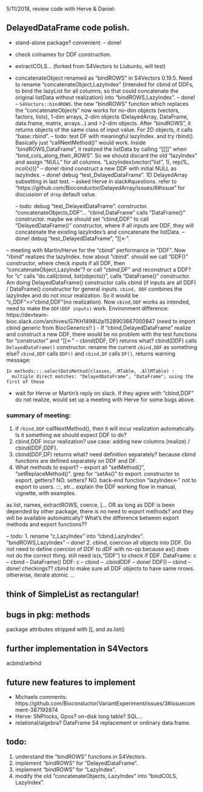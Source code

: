 5/11/2018, review code with Herve & Daniel:

## DelayedDataFrame code polish. 
- stand-alone package? convenient.   -- done!
- check colnames for DDF construction. 
- extractCOLS...  (forked from S4Vectors to Liubuntu, will test)
- concatenateObject renamed as "bindROWS" in S4Vectors 0.19.5. Need to rename "concatenateObject,LazyIndex" (intended for cbind of DDFs, to bind the lazyList for all columns, so that could concatenate the original listData without realization) into "bindROWS,LazyIndex". -- done!
  -- `S4Vectors::bindROWS`. the new "bindROWS" function which replaces the "concatenateObjects" now works for no-dim objects (vectors, factors, lists), 1-dim arrays, 2-dim objects (DelayedArray, DataFrame, data.frame, matrix, arrays...) and >2-dim objects. After "bindROWS", it returns objects of the same class of input value. For 2D objects, it calls "base::rbind". 
  -- todo: test DF with meaningful lazyIndex. and try rbind(). Basically just "callNextMethod()" would work. Inside "bindROWS,DataFrame", it realized the listData by calling "[[]]" when "bind\_cols\_along\_their\_ROWS". So we should discard the old "lazyIndex" and assign "NULL" for all columns. "LazyIndex(vector("list", 1), rep(1L, ncol(x)))"  -- done! rbind construct a new DDF with initial NULL as lazyIndex. 
  -- done! debug "test\_DelayedDataFrame". 1D DelayedArray subsetting in last test. -- asked Herve in slack#questions. refer to "https://github.com/Bioconductor/DelayedArray/issues/6#issue" for discussion of `drop` default value. 
  
  -- todo: debug "test\_DelayedDataFrame". constructor. "concatenateObjects,DDF"...
	  "cbind,DataFrame" calls "DataFrame()" constructor. maybe we should set "cbind,DDF" to call "DelayedDataFrame()" constructor, where if all inputs are DDF, they will concatenate the existing lazyIndex's and concatenate the listData. 
  -- done! debug "test\_DelayedDataFrame", "[[<-".
  
-- meeting with Martin/Herve for the "cbind" performance in "DDF". Now "rbind" realizes the lazyIndex. how about "cbind". should we call "DDF()" constructor, where check inputs if all DDF, then "concatenateObject,LazyInde"? or call "cbind,DF" and reconstruct a DDF?  
for "c" calls "do.call(cbind, list(objects))", calls "DataFrame()" constructor. 
Am doing DelayedDataFrame() constructor calls cbind (if inputs are all DDF) / DataFrame() constructor for general inputs. `cbind, DDF` combines the lazyIndex and do not incur realization. So it would be "c,DDF">>"cbind,DDF"(no realization). Now `cbind,DDF` works as intended, need to make the `DDF(DDF inputs)` work. Environment difference: https://devteam-bioc.slack.com/archives/G7KH1498U/p1528903667000847 (need to import cbind generic from BiocGenerics!! )
- If "cbind,DelayedDataFrame" realize and construct a new DDF, there would be no problem with the test functions for "constructor" and "[[<-"
- cbind(DDF, DF) returns what? cbind(DDF) calls `DelayedDataFrame()` constructor. rename the current `cbind,DDF` as something else? `cbind,DDF` calls `DDF()` and `cbind,DF` calls `DF()`, returns warning message:

```
In methods:::.selectDotsMethod(classes, .MTable, .AllMTable) :
  multiple direct matches: "DelayedDataFrame", "DataFrame"; using the first of these
```

- wait for Herve or Martin's reply on slack. If they agree with "cbind,DDF" do not realize, would set up a meeting with Herve for some bugs above. 

### summary of meeting: 
1. if `rbind,DDF` callNextMethod(), then it will incur realization automatically. Is it something we should expect DDF to do?   
1. cbind,DDF incur realization? use case: adding new columns (realize) / cbind(DDF,DDF). 
2. cbind(DDF,DF) returns what? need definition separately? because cbind functions are defined separately on DDF and DF. 
3. What methods to export?  -- export all "setMethod()", "setReplaceMethod()". grep for "setAs()" to export. constructor to export. getters? NO. setters? NO. back-end function "lazyIndex<-" not to export to users. :::, str...
explain the DDF working flow in manual, vignette, with examples. 

as.list, names, extractROWS, coerce, [...
OR as long as DDF is been depended by other package, there is no need to export methods? and they will be available automatically? What's the difference between export methods and export functions?? 

-- todo: 
1. rename "c,LazyIndex" into "cbind,LazyIndex". "bindROWS,LazyIndex"  -- done!
2. cbind, coercion all objects into DDF. Do not need to define coercion of DDF to dDF with no-op because as() does not do the correct thing. 
still need is(x,"DDF") to check if DDF. 
DataFrame: c -- cbind -- DataFrame()
DDF: c -- cbind -- .cbindDDF   -- done!
DDF() -- cbind -- done!
checkings?? cbind to make sure all DDF objects to have same nrows. otherwise, iterate atomic ... 

## think of SimpleList as rectangular!

## bugs in pkg: methods
package attributes stripped with [[, and as.list()

## further implementation in S4Vectors
acbind/arbind

## future new features to implement 
- Michaels comments: https://github.com/Bioconductor/VariantExperiment/issues/3#issuecomment-387192874
- Herve: SNPlocks, Gpos? on-disk long table? SQL...
- relational/algebra? DataFrame S4 replacement or ordinary data.frame.


## todo: 
1. understand the "bindROWS" functions in S4Vectors. 
2. implement "bindROWS" for "DelayedDataFrame".
3. implement "bindROWS" for "LazyIndex".
4. modify the old "concatenateObjects, LazyIndex" into "bindCOLS, LazyIndex". 

